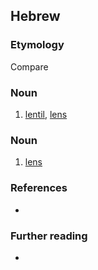 ==Hebrew==

===Etymology===
{{HE root|עדשׁ}}
Compare {{cog|ar|عَدَس}}

===Noun===
{{he-noun|wv=עֲדָשָׁה|tr=adashá|g=f|pl=עֲדָשִׁים|cons=עַדְשַׁת}}

# [[lentil]], [[lens]]

===Noun===
{{he-noun|wv=עֲדָשָׁה|tr=adashá|g=f|pl=עֲדָשׁוֹת|cons=עַדְשַׁת}}

# {{lb|he|optics}} [[lens]]

===References===
* {{R:Hebrew Terms Database}}

===Further reading===
* {{pedia|lang=he}}
